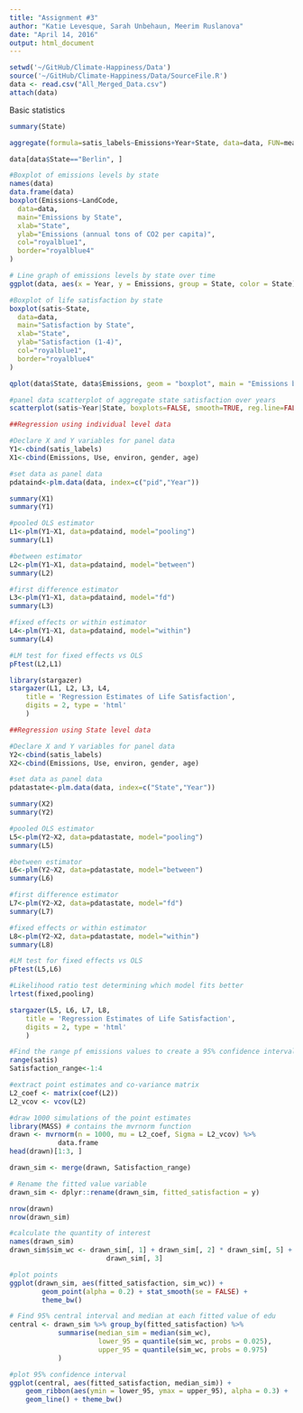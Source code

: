 ```yaml
---
title: "Assignment #3"
author: "Katie Levesque, Sarah Unbehaun, Meerim Ruslanova"
date: "April 14, 2016"
output: html_document
---
```


```r
setwd('~/GitHub/Climate-Happiness/Data')
source('~/GitHub/Climate-Happiness/Data/SourceFile.R')
data <- read.csv("All_Merged_Data.csv")
attach(data)
```

Basic statistics

```r
summary(State)

aggregate(formula=satis_labels~Emissions+Year+State, data=data, FUN=mean)

data[data$State=="Berlin", ]
```

```r

#Boxplot of emissions levels by state
names(data)
data.frame(data)
boxplot(Emissions~LandCode,
  data=data,
  main="Emissions by State",
  xlab="State",
  ylab="Emissions (annual tons of CO2 per capita)",
  col="royalblue1",
  border="royalblue4"
)
```

```r
# Line graph of emissions levels by state over time
ggplot(data, aes(x = Year, y = Emissions, group = State, color = State)) + geom_line() + scale_colour_discrete() +labs(y = "Emissions (annual tons of CO2 per capita)")
```

```r
#Boxplot of life satisfaction by state
boxplot(satis~State,
  data=data,
  main="Satisfaction by State",
  xlab="State",
  ylab="Satisfaction (1-4)",
  col="royalblue1",
  border="royalblue4"
)
```

```r
qplot(data$State, data$Emissions, geom = "boxplot", main = "Emissions by State", xlab = "State", ylab = "Emissions", fill = factor(data$State)) + guides(fill=FALSE)
```

```r

#panel data scatterplot of aggregate state satisfaction over years
scatterplot(satis~Year|State, boxplots=FALSE, smooth=TRUE, reg.line=FALSE, data=data)
```


```r
##Regression using individual level data

#Declare X and Y variables for panel data
Y1<-cbind(satis_labels)
X1<-cbind(Emissions, Use, environ, gender, age)

#set data as panel data
pdataind<-plm.data(data, index=c("pid","Year"))

summary(X1)
summary(Y1)

#pooled OLS estimator
L1<-plm(Y1~X1, data=pdataind, model="pooling")
summary(L1)

#between estimator
L2<-plm(Y1~X1, data=pdataind, model="between")
summary(L2)

#first difference estimator
L3<-plm(Y1~X1, data=pdataind, model="fd")
summary(L3)

#fixed effects or within estimator
L4<-plm(Y1~X1, data=pdataind, model="within")
summary(L4)

#LM test for fixed effects vs OLS
pFtest(L2,L1)

library(stargazer)
stargazer(L1, L2, L3, L4,
    title = 'Regression Estimates of Life Satisfaction',
    digits = 2, type = 'html'
    )
```

```r
##Regression using State level data

#Declare X and Y variables for panel data
Y2<-cbind(satis_labels)
X2<-cbind(Emissions, Use, environ, gender, age)

#set data as panel data
pdatastate<-plm.data(data, index=c("State","Year"))

summary(X2)
summary(Y2)

#pooled OLS estimator
L5<-plm(Y2~X2, data=pdatastate, model="pooling")
summary(L5)

#between estimator
L6<-plm(Y2~X2, data=pdatastate, model="between")
summary(L6)

#first difference estimator
L7<-plm(Y2~X2, data=pdatastate, model="fd")
summary(L7)

#fixed effects or within estimator
L8<-plm(Y2~X2, data=pdatastate, model="within")
summary(L8)

#LM test for fixed effects vs OLS
pFtest(L5,L6)

#Likelihood ratio test determining which model fits better
lrtest(fixed,pooling) 

stargazer(L5, L6, L7, L8,
    title = 'Regression Estimates of Life Satisfaction',
    digits = 2, type = 'html'
    )
```

```r
#Find the range pf emissions values to create a 95% confidence interval for between regression
range(satis)
Satisfaction_range<-1:4

#extract point estimates and co-variance matrix
L2_coef <- matrix(coef(L2))
L2_vcov <- vcov(L2)

#draw 1000 simulations of the point estimates
library(MASS) # contains the mvrnorm function
drawn <- mvrnorm(n = 1000, mu = L2_coef, Sigma = L2_vcov) %>% 
            data.frame
head(drawn)[1:3, ]

drawn_sim <- merge(drawn, Satisfaction_range)

# Rename the fitted value variable
drawn_sim <- dplyr::rename(drawn_sim, fitted_satisfaction = y)

nrow(drawn)
nrow(drawn_sim)

#calculate the quantity of interest 
names(drawn_sim)
drawn_sim$sim_wc <- drawn_sim[, 1] + drawn_sim[, 2] * drawn_sim[, 5] + 
                        drawn_sim[, 3]

#plot points
ggplot(drawn_sim, aes(fitted_satisfaction, sim_wc)) + 
        geom_point(alpha = 0.2) + stat_smooth(se = FALSE) +
        theme_bw()

# Find 95% central interval and median at each fitted value of edu
central <- drawn_sim %>% group_by(fitted_satisfaction) %>%
            summarise(median_sim = median(sim_wc),
                      lower_95 = quantile(sim_wc, probs = 0.025),
                      upper_95 = quantile(sim_wc, probs = 0.975)
            )

#plot 95% confidence interval
ggplot(central, aes(fitted_satisfaction, median_sim)) +
    geom_ribbon(aes(ymin = lower_95, ymax = upper_95), alpha = 0.3) +
    geom_line() + theme_bw()

```